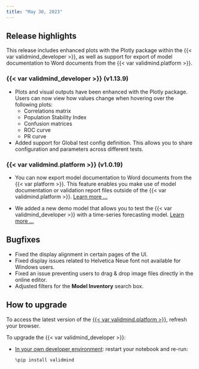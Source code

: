 ```yaml
---
title: "May 30, 2023"
---
```


## Release highlights

This release includes enhanced plots with the Plotly package within the {{< var validmind_developer >}}, as well as support for export of model documentation to Word documents from the {{< var validmind.platform >}}.

### {{< var validmind_developer >}} (v1.13.9)

- Plots and visual outputs have been enhanced with the Plotly package. Users can now view how values change when hovering over the following plots:
    - Correlations matrix
    - Population Stability Index
    - Confusion matrices
    - ROC curve
    - PR curve
- Added support for Global test config definition. This allows you to share configuration and parameters across different tests.

### {{< var validmind.platform >}} (v1.0.19)

- You can now export model documentation to Word documents from the {{< var platform >}}. This feature enables you make use of model documentation or validation report files outside of the {{< var validmind.platform >}}. [Learn more ...](/guide/model-documentation/export-documentation.qmd)

- We added a new demo model that allows you to test the {{< var validmind_developer >}} with a time-series forecasting model. [Learn more ...](/developer/samples-jupyter-notebooks.qmd)

## Bugfixes

- Fixed the display alignment in certain pages of the UI.
- Fixed display issues related to Helvetica Neue font not available for Windows users.
- Fixed an issue preventing users to drag & drop image files directly in the online editor.
- Adjusted filters for the **Model Inventory** search box.

## How to upgrade

To access the latest version of the [{{< var validmind.platform >}}](http://app.prod.validmind.ai/), refresh your browser.

To upgrade the {{< var validmind_developer >}}:

- [In your own developer environment](/developer/model-documentation/install-and-initialize-developer-framework.qmd): restart your notebook and re-run:
    
    ```python
    %pip install validmind
    ```